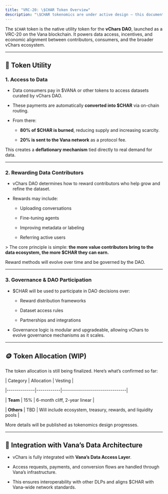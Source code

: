 ```yaml
---
title: "VRC-20: \$CHAR Token Overview"
description: "\$CHAR tokenomics are under active design — this document outlines the current structure and core utilities."
---
```


The `$CHAR` token is the native utility token for the **vChars DAO**, launched as a VRC-20 on the Vana blockchain. It powers data access, incentives, and economic alignment between contributors, consumers, and the broader vChars ecosystem.

---

## 🧩 Token Utility

### 1. Access to Data

- Data consumers pay in \$VANA or other tokens to access datasets curated by vChars DAO.

- These payments are automatically **converted into \$CHAR** via on-chain routing.

- From there:

  - **80% of \$CHAR is burned**, reducing supply and increasing scarcity.

  - **20% is sent to the Vana network** as a protocol fee.

This creates a **deflationary mechanism** tied directly to real demand for data.

---

### 2. Rewarding Data Contributors

- vChars DAO determines how to reward contributors who help grow and refine the dataset.

- Rewards may include:

  - Uploading conversations

  - Fine-tuning agents

  - Improving metadata or labeling

  - Referring active users

\> The core principle is simple: **the more value contributors bring to the data ecosystem, the more \$CHAR they can earn.**

Reward methods will evolve over time and be governed by the DAO.

---

### 3. Governance & DAO Participation

- \$CHAR will be used to participate in DAO decisions over:

  - Reward distribution frameworks

  - Dataset access rules

  - Partnerships and integrations

- Governance logic is modular and upgradeable, allowing vChars to evolve governance mechanisms as it scales.

---

## 🪙 Token Allocation (WIP)

The token allocation is still being finalized. Here’s what’s confirmed so far:

| Category     | Allocation | Vesting                        |

|--------------|------------|--------------------------------|

| **Team**     | 15%        | 6-month cliff, 2-year linear   |

| **Others**   | TBD        | Will include ecosystem, treasury, rewards, and liquidity pools |

More details will be published as tokenomics design progresses.

---

## 🔌 Integration with Vana’s Data Architecture

- vChars is fully integrated with **Vana’s Data Access Layer**.

- Access requests, payments, and conversion flows are handled through Vana’s infrastructure.

- This ensures interoperability with other DLPs and aligns \$CHAR with Vana-wide network standards.